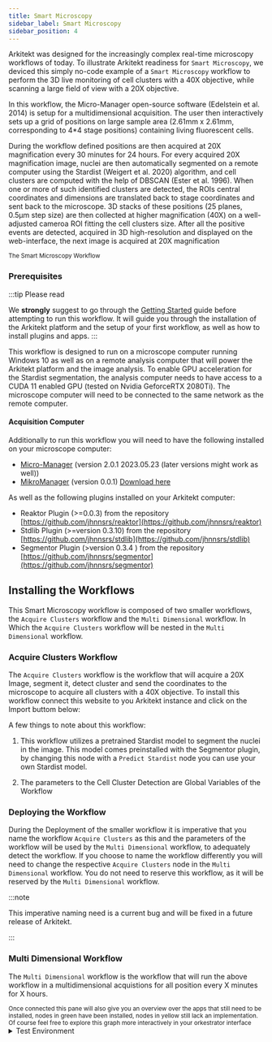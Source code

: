 ```yaml
---
title: Smart Microscopy
sidebar_label: Smart Microscopy
sidebar_position: 4
---
```



Arkitekt was designed for the increasingly complex real-time microscopy workflows of today.
To illustrate Arkitekt readiness for `Smart Microscopy`, we deviced this simply no-code example
of a `Smart Microscopy` workflow to perform the 3D live monitoring of cell
clusters with a 40X objective, while scanning a large field of view with a 20X objective.

In this workflow, the Micro-Manager open-source software (Edelstein et al. 2014) is setup for a
multidimensional acquisition. The user then interactively sets up a grid of positions on large sample
area (2.61mm x 2.61mm, corresponding to 4\*4 stage positions) containing living fluorescent
cells.

During the workflow defined positions are then acquired at 20X magnification every 30 minutes for 24 hours.
For every acquired 20X magnification image, nuclei are then automatically segmented on a remote
computer using the Stardist (Weigert et al. 2020) algorithm, and cell clusters are computed with the help of
DBSCAN (Ester et al. 1996).
When one or more of such identified clusters are detected, the ROIs central coordinates and
dimensions are translated back to stage coordinates and sent back to the microscope. 3D stacks
of these positions (25 planes, 0.5µm step size) are then collected at higher magnification
(40X) on a well-adjusted cameroa ROI fitting the cell clusters size. After all the positive events are
detected, acquired in 3D high-resolution and displayed on the web-interface, the next image
is acquired at 20X magnification

<div className="mt-2">
<Image img={thumbnail} />

<div className="text-gray-400 mb-2">
<small>The Smart Microscopy Workflow</small>
</div>
</div>

### Prerequisites

:::tip Please read

We **strongly** suggest to go through the [Getting Started](/docs/introduction/first_steps) guide before attempting to run this workflow.
It will guide you through the installation of the Arkitekt platform and the setup of your first workflow, as well as how to install plugins
and apps.
:::

This workflow is designed to run on a microscope computer running Windows 10 as well as on a remote analysis computer
that will power the Arkitekt platform and the image analysis. To enable GPU acceleration for the Stardist
segmentation, the analysis computer needs to have access to a CUDA 11 enabled GPU (tested on Nvidia GeforceRTX 2080Ti).
The microscope computer will need to be connected to the same network as the remote computer.

#### Acquisition Computer

Additionally to run this workflow you will need to have the following installed on your microscope computer:

- [Micro-Manager](https://micro-manager.org/) (version 2.0.1 2023.05.23 (later versions might work as well))
- [MikroManager](https://github.com/jhnnsrs/mikro-manager) (version 0.0.1) [Download here](https://github.com/jhnnsrs/mikro-manager/releases/latest)

As well as the following plugins installed on your Arkitekt computer:

- Reaktor Plugin (>=0.0.3) from the repository [https://github.com/jhnnsrs/reaktor](https://github.com/jhnnsrs/reaktor)
- Stdlib Plugin (>=version 0.3.10) from the repository [https://github.com/jhnnsrs/stdlib](https://github.com/jhnnsrs/stdlib)
- Segmentor Plugin (>version 0.3.4 ) from the repository [https://github.com/jhnnsrs/segmentor](https://github.com/jhnnsrs/segmentor)

<div className="flex flex-row gap-2">

<InstallRepoButton repo="stdlib" user="jhnnsrs" branch="master" />
<InstallRepoButton repo="segmentor" user="jhnnsrs" branch="master" />
<InstallRepoButton repo="reaktor" user="jhnnsrs" branch="master" />

</div>

## Installing the Workflows

This Smart Microscopy workflow is composed of two smaller workflows, the `Acquire Clusters` workflow and the `Multi Dimensional` workflow.
In Which the `Acquire Clusters` workflow will be nested in the `Multi Dimensional` workflow.

### Acquire Clusters Workflow

The `Acquire Clusters` workflow is the workflow that will acquire a 20X Image, segment it, detect cluster and send the coordinates
to the microscope to acquire all clusters with a 40X objective. To install this workflow connect this website to you Arkitekt instance and click on the Import buttom below:

<DisplayWorkflow flow={acquireSmallWorkflow} />

A few things to note about this workflow:

1. This workflow utilizes a pretrained Stardist model to segment the nuclei in the image. This model comes preinstalled with the Segmentor plugin, by changing this node
   with a `Predict Stardist` node you can use your own Stardist model.

2. The parameters to the Cell Cluster Detection are Global Variables of the Workflow

### Deploying the Workflow

During the Deployment of the smaller workflow it is imperative that you name the workflow `Acquire Clusters` as this and the parameters of the workflow will be used by the `Multi Dimensional` workflow,
to adequately detect the workflow. If you choose to name the workflow differently you will need to change the respective `Acquire Clusters` node in the `Multi Dimensional` workflow.
You do not need to reserve this workflow, as it will be reserved by the `Multi Dimensional` workflow.

:::note

This imperative naming need is a current bug and will be fixed in a future release of Arkitekt.

:::

### Multi Dimensional Workflow

The `Multi Dimensional` workflow is the workflow that will run the above workflow in a multidimensional acquistions for all position every X minutes for X hours.

<DisplayWorkflow flow={multidimensionalWorkflow} />

<div className="text-gray-400 mb-2">
  <small>
    Once connected this pane will also give you an overview over the apps that
    still need to be installed, nodes in green have been installed, nodes in
    yellow still lack an implementation. Of course feel free to explore this
    graph more interactively in your orkestrator interface
  </small>
</div>

<details>
  <summary>Test Environment</summary>
  <div>
    This workflow was tested on the following environments:
    <br/>

    Acquisition Computer:
        - Intel Xeon CPU E5-2620 v4 @ 2.10GHz
        - 128GB RAM
        - Nikon Ti2-E Microscope
        - Windows 10
        - Micro-Manager 2.0.1 2023.05.23
        - MikroManager 0.0.1

    Analysis Computer
        - Intel(R) Core(TM) i9-10900KF CPU @ 3.70GHz
        - Ubuntu 22.04
        - Arkitekt Paper Channel
        - Segmentor Plugin 0.3.4
        - Stdlib Plugin 0.3.9

  </div>
</details>
